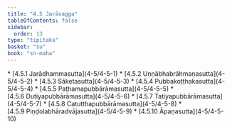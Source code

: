 ```yaml
---
title: "4.5 Jarāvagga"
tableOfContents: false
sidebar:
  order: 13
type: "tipitaka"
basket: "su"
book: "sn-maha"
---
```



<DynamicBreadcrumb />



<TableOfContents book="sn-maha" section="4.5">
* [4.5.1 Jarādhammasutta](4-5/4-5-1)
* [4.5.2 Uṇṇābhabrāhmaṇasutta](4-5/4-5-2)
* [4.5.3 Sāketasutta](4-5/4-5-3)
* [4.5.4 Pubbakoṭṭhakasutta](4-5/4-5-4)
* [4.5.5 Paṭhamapubbārāmasutta](4-5/4-5-5)
* [4.5.6 Dutiyapubbārāmasutta](4-5/4-5-6)
* [4.5.7 Tatiyapubbārāmasutta](4-5/4-5-7)
* [4.5.8 Catutthapubbārāmasutta](4-5/4-5-8)
* [4.5.9 Piṇḍolabhāradvājasutta](4-5/4-5-9)
* [4.5.10 Āpaṇasutta](4-5/4-5-10)
</TableOfContents>